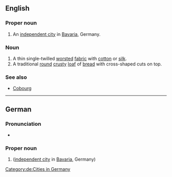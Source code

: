 ==English==
{{wikipedia}}

===Proper noun===
{{en-proper noun}}

# An [[independent city]] in [[Bavaria]], Germany.

===Noun===
{{en-noun|~}}

# A thin single-twilled [[worsted]] [[fabric]] with [[cotton]] or [[silk]].
# A traditional [[round]] [[crusty]] [[loaf]] of [[bread]] with cross-shaped cuts on top.

===See also===
* [[Cobourg]]

{{topics|en|Cities in Germany|Fabrics}}

----

==German==
{{wikipedia|lang=de}}

===Pronunciation===
* {{audio|de|LL-Q188 (deu)-Michael Schönitzer (WMDE)-Coburg.wav|Audio}}

===Proper noun===
{{de-proper noun|n}}

# {{l|en|Coburg}} ([[independent city]] in [[Bavaria]], Germany)

[[Category:de:Cities in Germany]]